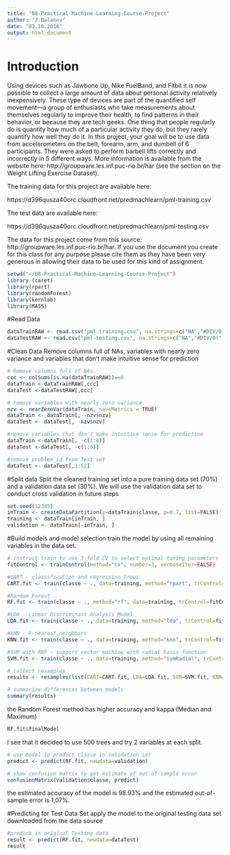 ```yaml
---
title: "08-Practical-Machine-Learning-Course-Project"
author: "J.Balanov"
date: "03.10.2016"
output: html_document
---
```


# Introduction
Using devices such as Jawbone Up, Nike FuelBand, and Fitbit it is now possible to collect a large amount of data about personal activity relatively inexpensively. These type of devices are part of the quantified self movement—a group of enthusiasts who take measurements about themselves regularly to improve their health, to find patterns in their behavior, or because they are tech geeks. One thing that people regularly do is quantify how much of a particular activity they do, but they rarely quantify how well they do it. In this project, your goal will be to use data from accelerometers on the belt, forearm, arm, and dumbell of 6 participants. They were asked to perform barbell lifts correctly and incorrectly in 5 different ways. More information is available from the website here: http://groupware.les.inf.puc-rio.br/har (see the section on the Weight Lifting Exercise Dataset).

The training data for this project are available here:

https://d396qusza40orc.cloudfront.net/predmachlearn/pml-training.csv

The test data are available here:

https://d396qusza40orc.cloudfront.net/predmachlearn/pml-testing.csv

The data for this project come from this source: http://groupware.les.inf.puc-rio.br/har. If you use the document you create for this class for any purpose please cite them as they have been very generous in allowing their data to be used for this kind of assignment.

```r
setwd("~/08-Practical-Machine-Learning-Course-Project")
library (caret)
library(rpart)
library(randomForest)
library(kernlab)
library(MASS)
```


#Read Data

```r
dataTrainRAW <- read.csv("pml-training.csv", na.strings=c("NA","#DIV/0!",""))
dataTestRAW <- read.csv("pml-testing.csv", na.strings=c("NA","#DIV/0!",""))
```

#Clean Data
Remove columns full of NAs, variables with nearly zero variance and variables that don't make intuitive sense for prediction

```r
# Remove columns full of NAs.
ccc <- colSums(is.na(dataTrainRAW))==0
dataTrain <-dataTrainRAW[,ccc]
dataTest <-dataTestRAW[,ccc]

# remove variables with nearly zero variance
nzv <- nearZeroVar(dataTrain, saveMetrics = TRUE)
dataTrain <- dataTrain[, -nzv$nzv]
dataTest <- dataTest[, -nzv$nzv]

#remove variables that don't make intuitive sense for prediction
dataTrain <-dataTrain[, -c(1:6)]
dataTest <-dataTest[, -c(1:6)]

#remove problem_id from Test set
dataTest <- dataTest[,1:52]
```

#Split data 
Split the cleaned training set into a pure training data set (70%)  and a validation data set (30%).
We will use the validation data set to conduct cross validation in future steps

```r
set.seed(12345)
inTrain <- createDataPartition(y=dataTrain$classe, p=0.7, list=FALSE) 
training <- dataTrain[inTrain, ]
validation <- dataTrain[-inTrain, ]
```


#Build models and model selection
train the model by using all remaining variables in the data set.

```r

# instruct train to use 3-fold CV to select optimal tuning parameters
fitControl <- trainControl(method="cv", number=3, verboseIter=FALSE)

#CART - classification and regression trees
CART.fit <- train(classe ~ ., data=training, method="rpart", trControl=fitControl)

#Random Forest
RF.fit <- train(classe ~ ., method="rf", data=training, trControl=fitControl)

#LDA - Linear Discriminant Analysis Model
LDA.fit <- train(classe ~ ., data=training, method="lda", trControl=fitControl)

#kNN - k-nearest neighbors 
KNN.fit <- train(classe ~ ., data=training, method="knn", trControl=fitControl)

#SVM with RBF - support vector machine with radial basis function 
SVM.fit <- train(classe ~ ., data=training, method="svmRadial", trControl=fitControl)

# collect resamples
results <- resamples(list(CART=CART.fit, LDA=LDA.fit, SVM=SVM.fit, KNN=KNN.fit, RF=RF.fit))

# summarize differences between models
summary(results)

```


the Random Forest method  has higher accuracy and kappa (Median and Maximum)


```r
RF.fit$finalModel
```

I see that it decided to use 500 trees and try 2 variables at each split.


```r
# use model to predict classe in validation set
predict <- predict(RF.fit, newdata=validation)

# show confusion matrix to get estimate of out-of-sample error
confusionMatrix(validation$classe, predict)
```

the estimated accuracy of the model is 98.93% and the estimated out-of-sample error is 1,07%.


#Predicting for Test Data Set
apply the model to the original testing data set downloaded from the data source

```r
#predict in original Testing data
result <- predict(RF.fit, newdata=dataTest)
result
```



